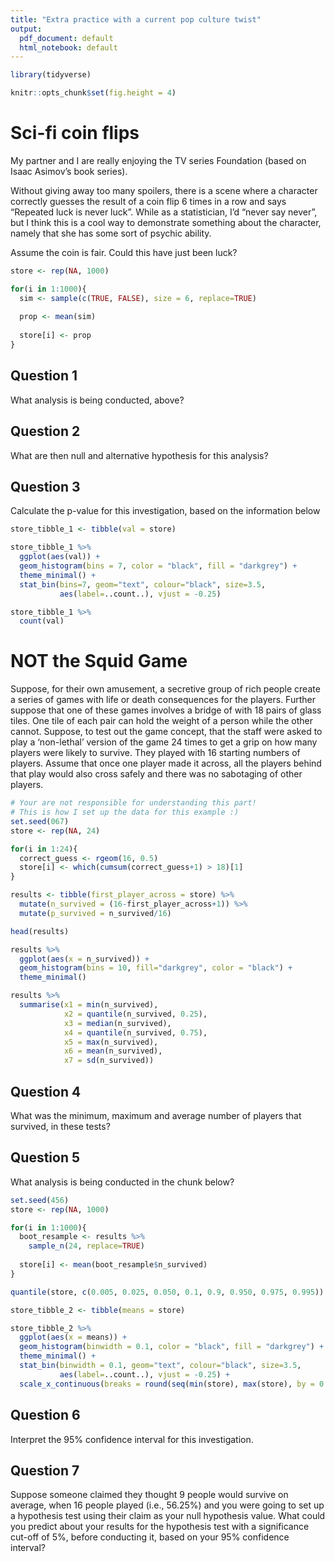 ```yaml
---
title: "Extra practice with a current pop culture twist"
output:
  pdf_document: default
  html_notebook: default
---
```


```r
library(tidyverse)

knitr::opts_chunk$set(fig.height = 4)

```


# Sci-fi coin flips

My partner and I are really enjoying the TV series Foundation (based on Isaac Asimov’s book series). 

Without giving away too many spoilers, there is a scene where a character correctly guesses the result of a coin flip 6 times in a row and says “Repeated luck is never luck”.  While as a statistician, I’d “never say never”, but I think this is a cool way to demonstrate something about the character, namely that she has some sort of psychic ability. 

Assume the coin is fair. Could this have just been luck?


```r
store <- rep(NA, 1000)

for(i in 1:1000){
  sim <- sample(c(TRUE, FALSE), size = 6, replace=TRUE)
  
  prop <- mean(sim)
  
  store[i] <- prop
}
```

## Question 1

What analysis is being conducted, above? 

## Question 2

What are then null and alternative hypothesis for this analysis?

## Question 3

Calculate the p-value for this investigation, based on the information below

```r
store_tibble_1 <- tibble(val = store) 

store_tibble_1 %>% 
  ggplot(aes(val)) +
  geom_histogram(bins = 7, color = "black", fill = "darkgrey") +
  theme_minimal() +
  stat_bin(bins=7, geom="text", colour="black", size=3.5,
           aes(label=..count..), vjust = -0.25) 

store_tibble_1 %>% 
  count(val)
```


# NOT the Squid Game

Suppose, for their own amusement, a secretive group of rich people create a series of games with life or death consequences for the players. Further suppose that one of these games involves a bridge of with 18 pairs of glass tiles. One tile of each pair can hold the weight of a person while the other cannot. Suppose, to test out the game concept, that the staff were asked to play a 'non-lethal' version of the game 24 times to get a grip on how many players were likely to survive. They played with 16 starting numbers of players. Assume that once one player made it across, all the players behind that play would also cross safely and there was no sabotaging of other players.

```r
# Your are not responsible for understanding this part! 
# This is how I set up the data for this example :)
set.seed(067)
store <- rep(NA, 24)

for(i in 1:24){
  correct_guess <- rgeom(16, 0.5)
  store[i] <- which(cumsum(correct_guess+1) > 18)[1]
}

results <- tibble(first_player_across = store) %>% 
  mutate(n_survived = (16-first_player_across+1)) %>% 
  mutate(p_survived = n_survived/16)

```

```r
head(results)

results %>% 
  ggplot(aes(x = n_survived)) +
  geom_histogram(bins = 10, fill="darkgrey", color = "black") +
  theme_minimal()

results %>% 
  summarise(x1 = min(n_survived),
            x2 = quantile(n_survived, 0.25),
            x3 = median(n_survived),
            x4 = quantile(n_survived, 0.75),
            x5 = max(n_survived),
            x6 = mean(n_survived),
            x7 = sd(n_survived))

```

## Question 4

What was the minimum, maximum and average number of players that survived, in these tests?

## Question 5

What analysis is being conducted in the chunk below?

```r
set.seed(456)
store <- rep(NA, 1000)

for(i in 1:1000){
  boot_resample <- results %>% 
    sample_n(24, replace=TRUE)
  
  store[i] <- mean(boot_resample$n_survived)
}
```

```r
quantile(store, c(0.005, 0.025, 0.050, 0.1, 0.9, 0.950, 0.975, 0.995))

store_tibble_2 <- tibble(means = store)

store_tibble_2 %>% 
  ggplot(aes(x = means)) +
  geom_histogram(binwidth = 0.1, color = "black", fill = "darkgrey") +
  theme_minimal() +
  stat_bin(binwidth = 0.1, geom="text", colour="black", size=3.5,
           aes(label=..count..), vjust = -0.25) +
  scale_x_continuous(breaks = round(seq(min(store), max(store), by = 0.2),1))
```


## Question 6

Interpret the 95\% confidence interval for this investigation.

## Question 7

Suppose someone claimed they thought 9 people would survive on average, when 16 people played (i.e., 56.25\%) and you were going to set up a hypothesis test using their claim as your null hypothesis value. What could you predict about your results for the hypothesis test with a significance cut-off of 5\%, before conducting it, based on your 95\% confidence interval?

